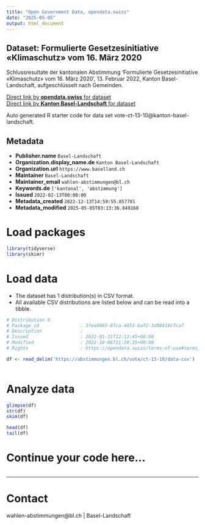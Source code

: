 ```yaml
---
title: "Open Government Data, opendata.swiss"
date: "2025-05-05"
output: html_document
---
```


## Dataset: Formulierte Gesetzesinitiative «Klimaschutz» vom 16. März 2020

Schlussresultate der kantonalen Abstimmung 'Formulierte Gesetzesinitiative «Klimaschutz» vom 16. März 2020', 13. Februar 2022, Kanton Basel-Landschaft, aufgeschlüsselt nach Gemeinden.

[Direct link by **opendata.swiss** for dataset](https://opendata.swiss/de/dataset/formulierte-gesetzesinitiative-klimaschutz-vom-16-marz-2020)<br>
[Direct link by **Kanton Basel-Landschaft** for dataset](https://abstimmungen.bl.ch/vote/ct-13-10/data)

Auto generated R starter code for data set vote-ct-13-10@kanton-basel-landschaft.

## Metadata

- **Publisher.name** `Basel-Landschaft`
- **Organization.display_name.de** `Kanton Basel-Landschaft`
- **Organization.url** `https://www.baselland.ch`
- **Maintainer** `Basel-Landschaft`
- **Maintainer_email** `wahlen-abstimmungen@bl.ch`
- **Keywords.de** `['kantonal', 'abstimmung']`
- **Issued** `2022-02-13T00:00:00`
- **Metadata_created** `2022-12-13T14:59:55.857701`
- **Metadata_modified** `2025-05-05T03:13:36.049168`


# Load packages

```r

library(tidyverse)
library(skimr)

```

# Load data

-   The dataset has 1 distribution(s) in CSV format.
-   All available CSV distributions are listed below and can be read into a tibble.

```r

# Distribution 0
# Package_id               : 3fea0965-8fca-4053-baf2-3d98410c7ca7
# Description              : 
# Issued                   : 2022-01-31T12:13:45+00:00
# Modified                 : 2022-10-06T11:28:35+00:00
# Rights                   : https://opendata.swiss/terms-of-use#terms_by

df <- read_delim('https://abstimmungen.bl.ch/vote/ct-13-10/data-csv')



```

# Analyze data

```r

glimpse(df)
str(df)
skim(df)

head(df)
tail(df)

```

# Continue your code here...

```r

```

------------------------------------------------------------------------

# Contact

wahlen-abstimmungen@bl.ch | Basel-Landschaft
